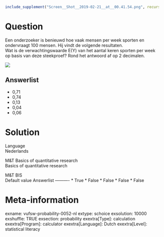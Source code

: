 ```r
include_supplement("Screen__Shot__2019-02-21__at__00.41.54.png", recursive = TRUE)
```

Question
========
Een onderzoeker is benieuwd hoe vaak mensen per week sporten en
ondervraagt 100 mensen. Hij vindt de volgende resultaten.  
Wat is de verwachtingswaarde E(Y) van het aantal keren sporten per week
op basis van deze steekproef? Rond het antwoord af op 2 decimalen.   
  
![](Screen__Shot__2019-02-21__at__00.41.54.png)

Answerlist
----------
* 0,71
* 0,74
* 0,13
* 0,04
* 0,06

Solution
========











Language  
Nederlands

M&T Basics of quantitative research  
Basics of quantitative research

M&T BIS  
Default value
Answerlist
----------
* True
* False
* False
* False
* False

Meta-information
================
exname: vufsw-probability-0052-nl
extype: schoice
exsolution: 10000
exshuffle: TRUE
exsection: probability
exextra[Type]: calculation
exextra[Program]: calculator
exextra[Language]: Dutch
exextra[Level]: statistical literacy

